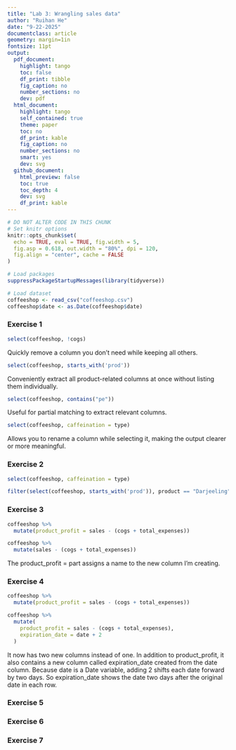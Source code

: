 ```yaml
---
title: "Lab 3: Wrangling sales data"
author: "Ruihan He"
date: "9-22-2025"
documentclass: article
geometry: margin=1in
fontsize: 11pt
output:
  pdf_document:
    highlight: tango
    toc: false
    df_print: tibble
    fig_caption: no
    number_sections: no
    dev: pdf
  html_document:
    highlight: tango
    self_contained: true
    theme: paper
    toc: no
    df_print: kable
    fig_caption: no
    number_sections: no
    smart: yes
    dev: svg
  github_document:
    html_preview: false
    toc: true
    toc_depth: 4
    dev: svg
    df_print: kable
---
```


```r
# DO NOT ALTER CODE IN THIS CHUNK
# Set knitr options
knitr::opts_chunk$set(
  echo = TRUE, eval = TRUE, fig.width = 5,
  fig.asp = 0.618, out.width = "80%", dpi = 120,
  fig.align = "center", cache = FALSE
)

# Load packages
suppressPackageStartupMessages(library(tidyverse))

# Load dataset
coffeeshop <- read_csv("coffeeshop.csv")
coffeeshop$date <- as.Date(coffeeshop$date)
```



### Exercise 1
```r
select(coffeeshop, !cogs)
```
Quickly remove a column you don’t need while keeping all others.
```r
select(coffeeshop, starts_with('prod'))
```
Conveniently extract all product-related columns at once without listing them individually.
```r
select(coffeeshop, contains("pe"))
```
Useful for partial matching to extract relevant columns.
```r
select(coffeeshop, caffeination = type)
```
Allows you to rename a column while selecting it, making the output clearer or more meaningful.

### Exercise 2
```r
select(coffeeshop, caffeination = type)
```

```r
filter(select(coffeeshop, starts_with('prod')), product == "Darjeeling")
```



### Exercise 3
```r
coffeeshop %>%
  mutate(product_profit = sales - (cogs + total_expenses))
```


```r
coffeeshop %>%
  mutate(sales - (cogs + total_expenses))
```
The product_profit = part assigns a name to the new column I'm creating.



### Exercise 4
```r
coffeeshop %>%
  mutate(product_profit = sales - (cogs + total_expenses))
```

```r
coffeeshop %>%
  mutate(
    product_profit = sales - (cogs + total_expenses),
    expiration_date = date + 2
  )
```
It now has two new columns instead of one. In addition to product_profit, it also contains a new column called expiration_date created from the date column.
Because date is a Date variable, adding 2 shifts each date forward by two days. So expiration_date shows the date two days after the original date in each row.


### Exercise 5




### Exercise 6





### Exercise 7




